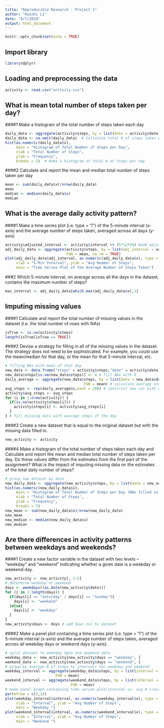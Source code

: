 ```yaml
---
title: "Reproducible Research - Project 1"
author: "Ruoshi Li"
date: "8/7/2019"
output: html_document
---
```


```r
knitr::opts_chunk$set(echo = TRUE)
```

## Import library

```r
library(dplyr)
```

## Loading and preprocessing the data
```r
activity <- read.csv("activity.csv")
```

## What is mean total number of steps taken per day?
####1 Make a histogram of the total number of steps taken each day
```r
daily_data <- aggregate(activity$steps, by = list(date = activity$date), FUN = sum)
daily_data <- na.omit(daily_data)  # Calculate total # of steps taken per day
hist(as.numeric(daily_data$x), 
     main = "Histogram of Total Number of Steps per Day",
     xlab = "Total Number of Steps",
     ylab = "Frequency",
     breaks = 5)  # Make a histogram of total # of steps per day
```

####2 Calculate and report the mean and median total number of steps taken per day
```r
mean <- sum(daily_data$x)/nrow(daily_data)
mean
median <- median(daily_data$x)
median
```

## What is the average daily activity pattern?
####1 Make a time series plot (i.e. type = "l") of the 5-minute interval (x-axis) and the average number of steps taken, averaged across all days (y-axis)
```r
activity$adjusted_interval <- activity$interval %% (5*12*24) #add adjusted interval col
adj_daily_data <- aggregate(activity$steps, by = list(adj_interval = activity$adjusted_interval), 
                            FUN = mean, na.rm = TRUE)
plot(adj_daily_data$adj_interval, as.numeric(adj_daily_data$x), type = "l",
     xlab = "5-Min Interval", ylab = "Avg Number of Steps",
     main = "Time Series Plot of the Average Number of Steps Taken")
```

###2 Which 5-minute interval, on average across all the days in the dataset, contains the maximum number of steps?
```r
max_interval <- adj_daily_data[which.max(adj_daily_data$x),1]
```

## Imputing missing values
####1 Calculate and report the total number of missing values in the dataset (i.e. the total number of rows with NAs)
```r
isTrue <- is.na(activity$steps)
length(isTrue[isTrue == TRUE]) 
```

####2 Devise a strategy for filling in all of the missing values in the dataset. The strategy does not need to be sophisticated. For example, you could use the mean/median for that day, or the mean for that 5-minute interval, etc.
```r
# filling NAs with mean of that day
new_data <- data.frame("steps" = activity$steps,"date" = activity$date)
new_data$steps[is.na(new_data$steps)] <- 0 # fill NAs with 0
daily_average <- aggregate(new_data$steps, by = list(date = new_data$date), 
                                    FUN = mean) # calculate average steps per day
avg_steps <- rep(daily_average$x,each = 288) # construct new col with daily average steps
activity$avg_steps <- avg_steps
for (i in 1:nrow(activity)) {
  if(is.na(activity$steps[i])) {
    activity$steps[i] <- activity$avg_steps[i]
  }
} # fill missing data with average steps of the day
```

####3 Create a new dataset that is equal to the original dataset but with the missing data filled in.
```r
new_activity <- activity
```

####4 Make a histogram of the total number of steps taken each day and Calculate and report the mean and median total number of steps taken per day. Do these values differ from the estimates from the first part of the assignment? What is the impact of imputing missing data on the estimates of the total daily number of steps?
```r
# group new dataset by date
new_daily_data <- aggregate(new_activity$steps, by = list(date = new_activity$date), FUN = sum)
hist(as.numeric(new_daily_data$x), 
     main = "Histogram of Total Number of Steps per Day (NAs filled in)",
     xlab = "Total Number of Steps",
     ylab = "Frequency",
     breaks = 5)
new_mean <- sum(new_daily_data$x)/nrow(new_daily_data)
new_mean
new_median <- median(new_daily_data$x)
new_median
```

## Are there differences in activity patterns between weekdays and weekends?
####1 Create a new factor variable in the dataset with two levels -- "weekday" and "weekend" indicating whether a given date is a weekday or weekend day.
```r
new_activity <- new_activity[, 1:5]
# determine weekday or weekend
days <- weekdays((as.Date(new_activity$date)))
for (i in 1:length(days)) {
  if(days[i] == "Saturday" | days[i] == "Sunday"){
    days[i] <- "weekend"
  }else{
    days[i] <- "weekday"
  }
}
new_activity$days <- days # add days col to dataset
```

####2 Make a panel plot containing a time series plot (i.e. type = "l") of the 5-minute interval (x-axis) and the average number of steps taken, averaged across all weekday days or weekend days (y-axis). 
```r
# split dataset to weekday data and weekend data
weekday_data <- new_activity[new_activity$days == "weekday", ]
weekend_data <- new_activity[new_activity$days == "weekend", ]
# group by average # of steps by intervals for weekday and weekend 
weekday_interval <- aggregate(weekday_data$steps, by = list(interval = weekday_data$adjusted_interval), 
                       FUN = mean)
weekend_interval <- aggregate(weekend_data$steps, by = list(interval = weekend_data$adjusted_interval), 
                              FUN = mean)
# make panel graph containing time series plot(interval vs. avg # cross all weekdays/weekends)
par(mfrow = c(2,1))
plot(weekday_interval$interval, as.numeric(weekday_interval$x), type = "l",
     xlab = "Interval", ylab = "Avg Number of Steps",
     main = "Weekday ")
plot(weekend_interval$interval, as.numeric(weekend_interval$x), type = "l",
     xlab = "Interval", ylab = "Avg Number of Steps",
     main = "Weekend ")

```
